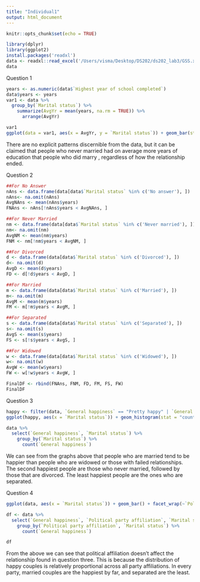 ```yaml
---
title: "Individual1"
output: html_document
---
```


```r
knitr::opts_chunk$set(echo = TRUE)
```

```r
library(dplyr)
library(ggplot2)
install.packages('readxl')
data <- readxl::read_excel('/Users/visma/Desktop/DS202/ds202_lab3/GSS.xls')
data
```

Question 1

```r
years <- as.numeric(data$`Highest year of school completed`)
data$years <- years
var1 <- data %>%
  group_by(`Marital status`) %>%
    summarize(AvgYr = mean(years, na.rm = TRUE)) %>%
      arrange(AvgYr)

var1
ggplot(data = var1, aes(x = AvgYr, y = `Marital status`)) + geom_bar(stat="identity")

```

There are no explicit patterns discernible from the data, but it can be claimed that people who never married had on average more years of education that people who did marry , regardless of how the relationship ended.


Question 2

```r
##For No Answer
nAns <- data.frame(data[data$`Marital status` %in% c('No answer'), ])
nAns<- na.omit(nAns)
AvgNAns <- mean(nAns$years)
FNAns <- nAns[!nAns$years < AvgNAns, ]

##For Never Married
nm <- data.frame(data[data$`Marital status` %in% c('Never married'), ])
nm<- na.omit(nm)
AvgNM <- mean(nm$years)
FNM <- nm[!nm$years < AvgNM, ]

##For Divorced
d <- data.frame(data[data$`Marital status` %in% c('Divorced'), ])
d<- na.omit(d)
AvgD <- mean(d$years)
FD <- d[!d$years < AvgD, ]

##For Married
m <- data.frame(data[data$`Marital status` %in% c('Married'), ])
m<- na.omit(m)
AvgM <- mean(m$years)
FM <- m[!m$years < AvgM, ]

##For Separated
s <- data.frame(data[data$`Marital status` %in% c('Separated'), ])
s<- na.omit(s)
AvgS <- mean(s$years)
FS <- s[!s$years < AvgS, ]

##For Widowed
w <- data.frame(data[data$`Marital status` %in% c('Widowed'), ])
w<- na.omit(w)
AvgW <- mean(w$years)
FW <- w[!w$years < AvgW, ]

FinalDF <- rbind(FNAns, FNM, FD, FM, FS, FW)
FinalDF
```


Question 3
```r
happy <- filter(data, `General happiness` == "Pretty happy" | `General happiness` == "Very Happy")
ggplot(happy, aes(x = `Marital status`)) + geom_histogram(stat = "count")

data %>% 
  select(`General happiness`, `Marital status`) %>%
    group_by(`Marital status`) %>%
      count(`General happiness`)
```

We can see from the graphs above that people who are married tend to be happier than people who are widowed or those with failed relationships. The second happiest people are those who never married, followed by those that are divorced. The least happiest people are the ones who are separated.


Question 4

```r
ggplot(data, aes(x = `Marital status`)) + geom_bar() + facet_wrap(~`Political party affiliation`) + coord_flip()

df <- data %>%
  select(`General happiness`, `Political party affiliation`, `Marital status`) %>%
    group_by(`Political party affiliation`, `Marital status`) %>%
      count(`General happiness`)

df
```

From the above we can see that political affiliation doesn't affect the relationship found in question three. This is because the distribution of happy couples is relatively proportional across all party affiliations. In every party, married couples are the happiest by far, and separated are the least.